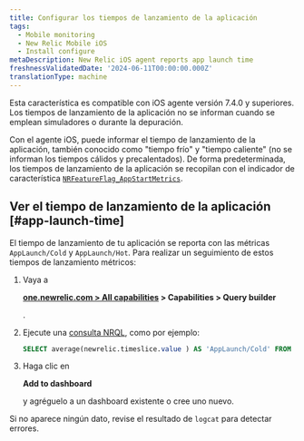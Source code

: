 ```yaml
---
title: Configurar los tiempos de lanzamiento de la aplicación
tags:
  - Mobile monitoring
  - New Relic Mobile iOS
  - Install configure
metaDescription: New Relic iOS agent reports app launch time
freshnessValidatedDate: '2024-06-11T00:00:00.000Z'
translationType: machine
---
```


<Callout variant="important">
  Esta característica es compatible con iOS agente versión 7.4.0 y superiores. Los tiempos de lanzamiento de la aplicación no se informan cuando se emplean simuladores o durante la depuración.
</Callout>

Con el agente iOS, puede informar el tiempo de lanzamiento de la aplicación, también conocido como "tiempo frío" y "tiempo caliente" (no se informan los tiempos cálidos y precalentados). De forma predeterminada, los tiempos de lanzamiento de la aplicación se recopilan con el indicador de característica [`NRFeatureFlag_AppStartMetrics`](/docs/mobile-monitoring/new-relic-mobile/mobile-sdk/configure-settings/#applaunchtime).

## Ver el tiempo de lanzamiento de la aplicación [#app-launch-time]

El tiempo de lanzamiento de tu aplicación se reporta con las métricas `AppLaunch/Cold` y `AppLaunch/Hot`. Para realizar un seguimiento de estos tiempos de lanzamiento métricos:

1. Vaya a

   <DoNotTranslate>**[one.newrelic.com > All capabilities](https://one.newrelic.com/all-capabilities) > Capabilities > Query builder**</DoNotTranslate>

   .

2. Ejecute una [consulta NRQL](/docs/query-your-data/explore-query-data/query-builder/use-advanced-nrql-mode-query-data/), como por ejemplo:

   ```sql
   SELECT average(newrelic.timeslice.value ) AS 'AppLaunch/Cold' FROM Metric WHERE metricTimesliceName = 'AppLaunch/Cold' AND entity.guid = 'YOUR_APP_TOKEN' SINCE 1664218800000 UNTIL 1664220600000 TIMESERIES
   ```

3. Haga clic en

   <DoNotTranslate>**Add to dashboard**</DoNotTranslate>

   y agréguelo a un dashboard existente o cree uno nuevo.

Si no aparece ningún dato, revise el resultado de `logcat` para detectar errores.